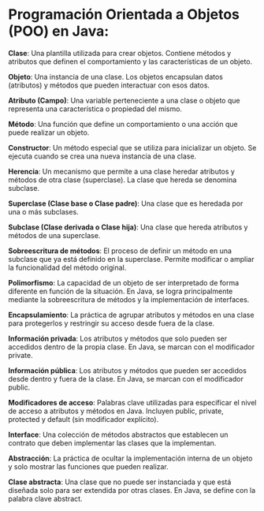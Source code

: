 # Programación Orientada a Objetos (POO) en Java:

**Clase**: Una plantilla utilizada para crear objetos. Contiene métodos y atributos que definen el comportamiento y las características de un objeto.

**Objeto**: Una instancia de una clase. Los objetos encapsulan datos (atributos) y métodos que pueden interactuar con esos datos.

**Atributo (Campo)**: Una variable perteneciente a una clase o objeto que representa una característica o propiedad del mismo.

**Método**: Una función que define un comportamiento o una acción que puede realizar un objeto.

**Constructor**: Un método especial que se utiliza para inicializar un objeto. Se ejecuta cuando se crea una nueva instancia de una clase.

**Herencia**: Un mecanismo que permite a una clase heredar atributos y métodos de otra clase (superclase). La clase que hereda se denomina subclase.

**Superclase (Clase base o Clase padre)**: Una clase que es heredada por una o más subclases.

**Subclase (Clase derivada o Clase hija)**: Una clase que hereda atributos y métodos de una superclase.

**Sobreescritura de métodos**: El proceso de definir un método en una subclase que ya está definido en la superclase. Permite modificar o ampliar la funcionalidad del método original.

**Polimorfismo**: La capacidad de un objeto de ser interpretado de forma diferente en función de la situación. En Java, se logra principalmente mediante la sobreescritura de métodos y la implementación de interfaces.

**Encapsulamiento**: La práctica de agrupar atributos y métodos en una clase para protegerlos y restringir su acceso desde fuera de la clase.

**Información privada**: Los atributos y métodos que solo pueden ser accedidos dentro de la propia clase. En Java, se marcan con el modificador private.

**Información pública**: Los atributos y métodos que pueden ser accedidos desde dentro y fuera de la clase. En Java, se marcan con el modificador public.

**Modificadores de acceso**: Palabras clave utilizadas para especificar el nivel de acceso a atributos y métodos en Java. Incluyen public, private, protected y default (sin modificador explícito).

**Interface**: Una colección de métodos abstractos que establecen un contrato que deben implementar las clases que la implementan.

**Abstracción**: La práctica de ocultar la implementación interna de un objeto y solo mostrar las funciones que pueden realizar.

**Clase abstracta**: Una clase que no puede ser instanciada y que está diseñada solo para ser extendida por otras clases. En Java, se define con la palabra clave abstract.
